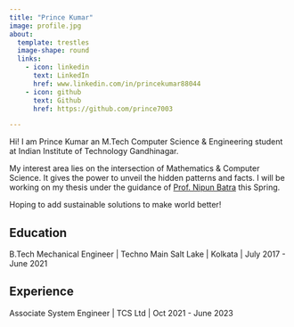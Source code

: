 ---
title: "Prince Kumar"
image: profile.jpg
about:
  template: trestles
  image-shape: round
  links:
    - icon: linkedin
      text: LinkedIn
      href: www.linkedin.com/in/princekumar88044
    - icon: github
      text: Github
      href: https://github.com/prince7003

---

Hi! I am Prince Kumar an M.Tech Computer Science & Engineering student at Indian Institute of Technology Gandhinagar.

My interest area lies on the intersection of Mathematics & Computer Science. 
It gives the power to unveil the hidden patterns and facts.
I will be working on my thesis under the guidance of [Prof. Nipun Batra](https://nipunbatra.github.io) this Spring. 

Hoping to add sustainable solutions to make world better!

## Education

B.Tech Mechanical Engineer |
Techno Main Salt Lake | Kolkata |
 July 2017 - June 2021


## Experience

Associate System Engineer | 
TCS Ltd | Oct 2021 - June 2023

